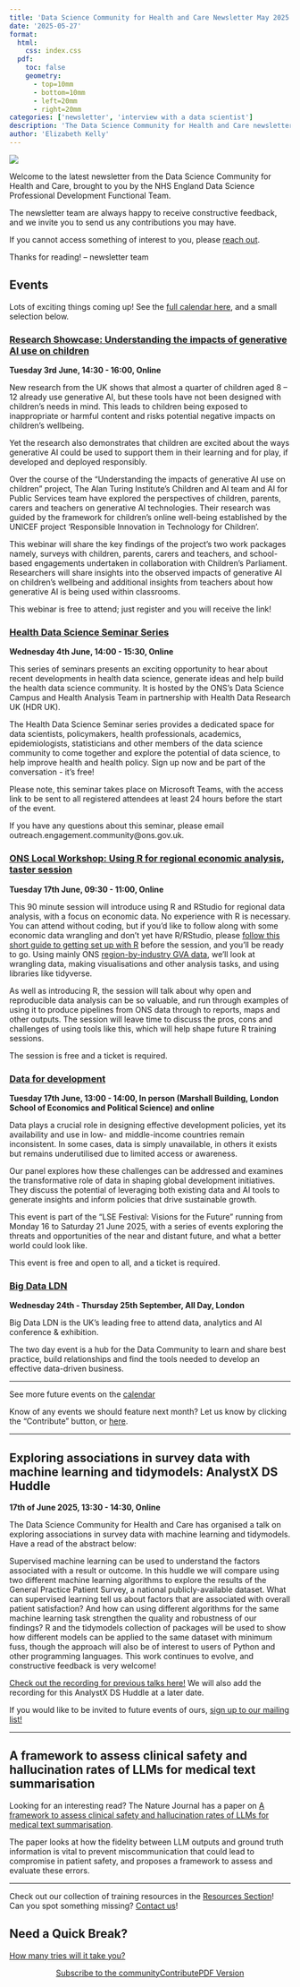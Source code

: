 ```yaml
---
title: 'Data Science Community for Health and Care Newsletter May 2025'
date: '2025-05-27'
format:
  html:
    css: index.css
  pdf:
    toc: false
    geometry: 
      - top=10mm
      - bottom=10mm
      - left=20mm
      - right=20mm
categories: ['newsletter', 'interview with a data scientist']
description: 'The Data Science Community for Health and Care newsletter for May 2025'
author: 'Elizabeth Kelly'
---
```


![](../../images/banner_may.png)

Welcome to the latest newsletter from the Data Science Community for Health and Care, brought to you by the NHS England Data Science Professional Development Functional Team. 

The newsletter team are always happy to receive constructive feedback, and we invite you to send us any contributions you may have. 

If you cannot access something of interest to you, please [reach out](https://github.com/nhsengland/datascience-pd-newsletter/issues/new){target="_blank"}. 

Thanks for reading! – newsletter team 


<div class="section-heading">
# Events
</div>
Lots of exciting things coming up! See the [full calendar here](https://future.nhs.uk/DataAnalytics/view?objectID=861745){target="_blank"}, and a small selection below.

### [Research Showcase: Understanding the impacts of generative AI use on children](https://www.turing.ac.uk/events/research-showcase-understanding-impacts-generative-ai-use-children){target="_blank"}
**Tuesday 3rd June, 14:30 - 16:00, Online**

New research from the UK shows that almost a quarter of children aged 8 – 12 already use generative AI, but these tools have not been designed with children’s needs in mind. This leads to children being exposed to inappropriate or harmful content and risks potential negative impacts on children’s wellbeing.

Yet the research also demonstrates that children are excited about the ways generative AI could be used to support them in their learning and for play, if developed and deployed responsibly.

Over the course of the "Understanding the impacts of generative AI use on children" project, The Alan Turing Institute's Children and AI team and AI for Public Services team have explored the perspectives of children, parents, carers and teachers on generative AI technologies. Their research was guided by the framework for children’s online well-being established by the UNICEF project 'Responsible Innovation in Technology for Children'.

This webinar will share the key findings of the project's two work packages namely, surveys with children, parents, carers and teachers, and school-based engagements undertaken in collaboration with Children's Parliament. Researchers will share insights into the observed impacts of generative AI on children's wellbeing and additional insights from teachers about how generative AI is being used within classrooms.

This webinar is free to attend; just register and you will receive the link!

### [Health Data Science Seminar Series](https://www.eventbrite.co.uk/e/health-data-science-seminar-series-tickets-1329649059129?aff=ebdsoporgprofile&_gl=1*90qvwn*_up*MQ..*_ga*MTkyMDUyNDM4NC4xNzQ1ODI4MjAy*_ga_TQVES5V6SH*MTc0NTgyODIwMS4xLjAuMTc0NTgyODIwMS4wLjAuMA..){target="_blank"}
**Wednesday 4th June, 14:00 - 15:30, Online**

This series of seminars presents an exciting opportunity to hear about recent developments in health data science, generate ideas and help build the health data science community. It is hosted by the ONS's Data Science Campus and Health Analysis Team in partnership with Health Data Research UK (HDR UK).

The Health Data Science Seminar series provides a dedicated space for data scientists, policymakers, health professionals, academics, epidemiologists, statisticians and other members of the data science community to come together and explore the potential of data science, to help improve health and health policy. Sign up now and be part of the conversation - it's free!

Please note, this seminar takes place on Microsoft Teams, with the access link to be sent to all registered attendees at least 24 hours before the start of the event.

If you have any questions about this seminar, please email outreach.engagement.community@ons.gov.uk.

### [ONS Local Workshop: Using R for regional economic analysis, taster session](https://www.eventbrite.co.uk/e/ons-local-workshop-using-r-for-regional-economic-analysis-taster-session-tickets-1372930745819?aff=ebdsoporgprofile&_gl=1*d1nizw*_up*MQ..*_ga*MTY5MzMwNTEyOS4xNzQ3OTIxNjI3*_ga_TQVES5V6SH*czE3NDc5MjE2MjYkbzEkZzAkdDE3NDc5MjE2MjYkajAkbDAkaDAkZFpJV1lyeE9aeV9Pelk3ZzNjWEo4LTFRVTVqZzJGWVl2b2c.){target="_blank"}
**Tuesday 17th June, 09:30 - 11:00, Online**

This 90 minute session will introduce using R and RStudio for regional data analysis, with a focus on economic data. No experience with R is necessary. You can attend without coding, but if you’d like to follow along with some economic data wrangling and don’t yet have R/RStudio, please [follow this short guide to getting set up with R](https://eur03.safelinks.protection.outlook.com/?url=https%3A%2F%2Fdanolner.github.io%2Fposts%2Fsetting_up_w_r_online%2F&data=05%7C02%7CEmma.Smale%40ons.gov.uk%7C25bde1bdd9c145267f0008dd9793a4b4%7C078807bfce824688bce00d811684dc46%7C0%7C0%7C638833382579500947%7CUnknown%7CTWFpbGZsb3d8eyJFbXB0eU1hcGkiOnRydWUsIlYiOiIwLjAuMDAwMCIsIlAiOiJXaW4zMiIsIkFOIjoiTWFpbCIsIldUIjoyfQ%3D%3D%7C0%7C%7C%7C&sdata=%2FmZ4w3v1OMQ71kmoE9c5oU4CWKy72rJkqr16qRDomhI%3D&reserved=0){target="_blank"} before the session, and you’ll be ready to go. 
Using mainly ONS [region-by-industry GVA data](https://www.ons.gov.uk/economy/grossvalueaddedgva/datasets/nominalandrealregionalgrossvalueaddedbalancedbyindustry){target="_blank"}, we’ll look at wrangling data, making visualisations and other analysis tasks, and using libraries like tidyverse.

As well as introducing R, the session will talk about why open and reproducible data analysis can be so valuable, and run through examples of using it to produce pipelines from ONS data through to reports, maps and other outputs. The session will leave time to discuss the pros, cons and challenges of using tools like this, which will help shape future R training sessions.

The session is free and a ticket is required.

### [Data for development](https://www.lse.ac.uk/Events/LSE-Festival/2025/0617/data-development){target="_blank"}
**Tuesday 17th June, 13:00 - 14:00, In person (Marshall Building, London School of Economics and Political Science) and online**

Data plays a crucial role in designing effective development policies, yet its availability and use in low- and middle-income countries remain inconsistent. In some cases, data is simply unavailable, in others it exists but remains underutilised due to limited access or awareness.   

Our panel explores how these challenges can be addressed and examines the transformative role of data in shaping global development initiatives. They discuss the potential of leveraging both existing data and AI tools to generate insights and inform policies that drive sustainable growth. 

This event is part of the "LSE Festival: Visions for the Future" running from Monday 16 to Saturday 21 June 2025, with a series of events exploring the threats and opportunities of the near and distant future, and what a better world could look like.

This event is free and open to all, and a ticket is required.

### [Big Data LDN](https://www.bigdataldn.com/en-gb.html){target="_blank"}
**Wednesday 24th - Thursday 25th September, All Day, London**

Big Data LDN is the UK’s leading free to attend data, analytics and AI conference & exhibition.

The two day event is a hub for the Data Community to learn and share best practice, build relationships and find the tools needed to develop an effective data-driven business.


___

See more future events on the [calendar](https://future.nhs.uk/DataAnalytics/view?objectID=861745){target="_blank"}

Know of any events we should feature next month? Let us know by clicking the "Contribute" button, or [here](https://github.com/nhsengland/datascience-pd-newsletter/issues/new?assignees=&labels=&projects=&template=suggest-some-newsletter-content-.md&title=){target="_blank"}.

___

<div class="section-heading">
# Exploring associations in survey data with machine learning and tidymodels: AnalystX DS Huddle
</div>
**17th of June 2025, 13:30 - 14:30, Online**

The Data Science Community for Health and Care has organised a talk on exploring associations in survey data with machine learning and tidymodels. Have a read of the abstract below:

Supervised machine learning can be used to understand the factors associated with a result or outcome. In this huddle we will compare using two different machine learning algorithms to explore the results of the General Practice Patient Survey, a national publicly-available dataset. What can supervised learning tell us about factors that are associated with overall patient satisfaction? And how can using different algorithms for the same machine learning task strengthen the quality and robustness of our findings? R and the tidymodels collection of packages will be used to show how different models can be applied to the same dataset with minimum fuss, though the approach will also be of interest to users of Python and other programming languages. This work continues to evolve, and constructive feedback is very welcome!

[Check out the recording for previous talks here!](https://future.nhs.uk/DataAnalytics/view?objectID=56936784){target="_blank"} We will also add the recording for this AnalystX DS Huddle at a later date.

If you would like to be invited to future events of ours, [sign up to our mailing list!](https://forms.office.com/pages/responsepage.aspx?id=slTDN7CF9UeyIge0jXdO48pr_29hyJFKpCZ7SYYvjeFUNUVPMUk0STlDRlJMNklIWEI3V0NZVTZXVS4u&route=shorturl){target="_blank"}

___

<div class="section-heading">
# A framework to assess clinical safety and hallucination rates of LLMs for medical text summarisation
</div>

Looking for an interesting read? The Nature Journal has a paper on [A framework to assess clinical safety and hallucination rates of LLMs for medical text summarisation](https://www.nature.com/articles/s41746-025-01670-7){target="_blank"}. 

The paper looks at how the fidelity between LLM outputs and ground truth information is vital to prevent miscommunication that could lead to compromise in patient safety, and proposes a framework to assess and evaluate these errors.

___

Check out our collection of training resources in the [Resources Section](https://future.nhs.uk/DataAnalytics/view?objectID=861745){target="_blank"}! Can you spot something missing? [Contact us](mailto:datascience@nhs.net)!

<div class="section-heading">
# Need a Quick Break?
</div>

[How many tries will it take you?](https://mywordle.strivemath.com/?word=icudw){target="_blank"}



<div style="text-align: center;">

[Subscribe to the community](https://forms.office.com/pages/responsepage.aspx?id=slTDN7CF9UeyIge0jXdO48pr_29hyJFKpCZ7SYYvjeFUNUVPMUk0STlDRlJMNklIWEI3V0NZVTZXVS4u&route=shorturl){.btn-action-primary .btn-action .btn .btn-success .btn-lg role="button"}[Contribute](https://github.com/nhsengland/datascience-pd-newsletter/issues/new?assignees=&labels=&projects=&template=suggest-some-newsletter-content-.md&title=){.btn-action-primary .btn-action .btn .btn-info .btn-lg role="button" target="_blank"}[PDF Version](./newsletter.pdf){.btn-action-primary .btn-action .btn .btn-info .btn-lg role="button" target="_blank"}
</div>

